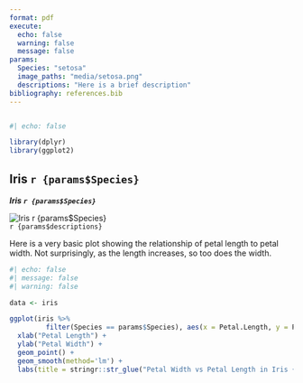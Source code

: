 ---
format: pdf
execute: 
  echo: false
  warning: false
  message: false
params:
  Species: "setosa"
  image_paths: "media/setosa.png"
  descriptions: "Here is a brief description"
bibliography: references.bib
---

```{r}

```


```{r}
#| echo: false

library(dplyr)
library(ggplot2)

```

## Iris `r {params$Species}`

***Iris `r {params$Species}`***

![Iris `r {params$Species}`](`r {params$image_paths}`)  
`r {params$descriptions}`

Here is a very basic plot showing the relationship of petal length to petal width. Not surprisingly, as the length increases, so too does the width.

```{r}
#| echo: false
#| message: false
#| warning: false

data <- iris

ggplot(iris %>% 
         filter(Species == params$Species), aes(x = Petal.Length, y = Petal.Width)) +
  xlab("Petal Length") +
  ylab("Petal Width") +
  geom_point() +
  geom_smooth(method='lm') +
  labs(title = stringr::str_glue("Petal Width vs Petal Length in Iris {params$Species}"))

```
